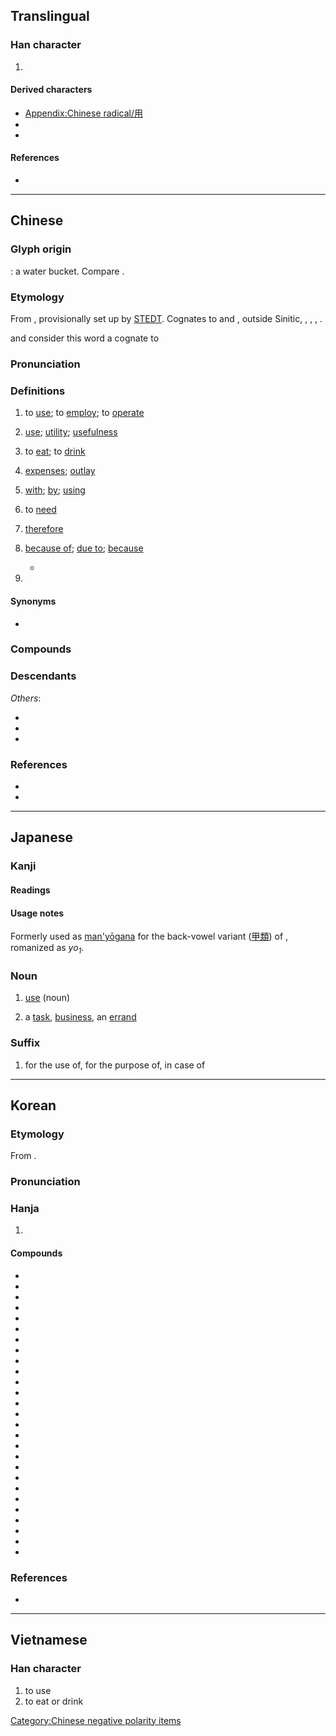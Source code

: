 {{also|甩}}
{{character info}}
{{character info|⽤}}
==Translingual==
{{stroke order|type=animate}}

===Han character===
{{Han char|rn=101|rad=用|as=00|sn=5|four=77220|canj=BQ|ids=⿵⺆𰀁,⿻丨月}}

# {{mul-kangxi radical-def}}

====Derived characters====
* [[Appendix:Chinese radical/用]]
* {{l|mul|[[佣]], [[𠖿]], [[𠰩]], [[𡊤]], [[𡛾]], [[𢘭]], [[拥]], [[𣳔]], [[𨒗]], [[𪱽]], [[𭯕]], [[㶲]], [[𤤪]], [[𦙸]], [[砽]], [[𥞖]], [[𥙓]], [[𮈉]], [[𦕘]], [[𧊊]], [[𮘄]], [[𨀍]], [[𬫉]], [[𫙅]], [[𭛇]]}}
* {{l|mul|[[𭛓]], [[𮟳]], [[𤬶]], [[𩿾]], [[𥁎]], [[角]], [[𡿲]], [[苚]], [[𮗠]], [[𥥝]], [[𧙚]], [[𩬮]], [[𢦨]], [[痈]]}}

====References====
* {{Han ref|kx=0755.240|dkj=21703|dj=1166.010|hdz=10097.050|uh=7528|ud=29992|bh=A5CE|bd=42446}}

----

==Chinese==
{{zh-forms|alt=𠛁,𤰃,𠂵,𤰆,𡶤,𠂦}}

===Glyph origin===
{{Han etym}}

{{liushu|p}}: a water bucket. Compare {{zh-l|*桶}}.

===Etymology===
From {{inh|zh|sit-pro|*z(j)um ~ *zuŋ}}, provisionally set up by [https://stedt.berkeley.edu STEDT]. Cognates to {{och-l|傭|tr=loŋ}} and {{och-l|庸|tr=loŋ}}, outside Sinitic, {{cog|bfs|zv³¹||to use}} {{cog|my|သုံး||to use}}, {{cog|ers|zi⁵⁵||to use}}, {{cog|ii|ꌬ||to use}}, {{cog|blk|tr=sūŋ|t=to use}}.

{{zh-ref|Sun (1999)}} and {{zh-ref|Schuessler (2007)}} consider this word a cognate to {{cog|bo|ལོངས||use}}

===Pronunciation===
{{zh-pron
|m=yòng
|ma=y
|m-s=yong4
|dg=йүн3
|c=jung6
|c-t=yuung5
|g=iung5
|h=pfs=yung;gd=yung4/ngiung4
|h_note=Meixian: ngiung4 - in {{zh-l|無用|tr=-}}
|j=yng3
|mb=ē̤ng
|md=ê̤ṳng
|mn=ml,jj,tw:ēng/ml,jj,tw,pn:iōng
|mn_note=Xiamen, Quanzhou, Zhangzhou, Jinjiang, Taiwan: ēng - vernacular; iōng - literary
Penang: iōng - vernacular
|mn-t=êng7
|w=3hhion
|x=iong5/iong1
|x_note=iong5 - vernacular; iong1 - literary
|mc=y
|oc=y
|cat=v,n,prep,pn
}}

===Definitions===
{{zh-hanzi}}

# to [[use]]; to [[employ]]; to [[operate]]
#: {{zh-x|你 會 不 會 用 電腦？|Can you '''use''' a computer?}}
#: {{zh-x|我 用 海綿 來 吸 水。|I '''used''' a sponge to draw the water.}}
# [[use]]; [[utility]]; [[usefulness]]
#: {{zh-x|有用|'''use'''ful}}
#: {{zh-x|沒用|'''use'''less}}
# {{lb|zh|honorific}} to [[eat]]; to [[drink]]
#: {{zh-x|是 喝 茶 的 時間 啦，請 用 一 杯 茶 吧！|It is tea time. Please '''have''' a cup of tea!}}
# [[expenses]]; [[outlay]]
#: {{zh-x|費用|cost, expense}}
#: {{zh-x|用度|expense}}
#: {{zh-x|家用|family '''expenses'''}}
# [[with]]; [[by]]; [[using]]
#: {{zh-x|用 叉子{zi} 吃 東西{xi}|to eat with a fork}}
#: {{zh-x|我 用 筷子 吃飯。|I eat food '''with''' chopsticks.}}
#: {{zh-x|我 用 濕 抹布 擦 桌子。|I wash the table '''with''' a wet cloth.}}
#: {{zh-x|我 老闆 用 姓 稱呼 我。|My boss calls me '''by''' my last name.}}
# {{lb|zh|chiefly used in the negative or interrogative}} to [[need]]
#: {{zh-x|不用 急，慢慢{mān} 來。|'''No need''' to hurry. Please take it easy.}}
# {{lb|zh|literary}} [[therefore]]
# {{lb|zh|obsolete}} [[because of]]; [[due to]]; [[because]]
#* {{zh-x|子曰：「^伯-夷 ^叔-齊，不念舊惡{è}，怨 是-用 希。」|The Master said, "Bo Yi and Shu Qi did not keep the former wickednesses of men in mind, and '''hence''' (i.e. "'''because of''' this") the resentments directed towards them were few."|ref=Analects}}
# {{surname|zh}}

====Synonyms====
* {{sense|to use}}
{{zh-syn-saurus|使用}}
{{zh-dial}}
{{zh-dial|用-2}}

===Compounds===
{{zh-der|作用|應用|用法|沒用|用意|用人|利用|借用|活用|有用|惡用|流用|使用|善用|無用|用語|用心|用力|信用|不用|恩威並用|小材大用|墊用|光敏作用|剝離作用|嚼用|不用愁|公用電話|回春作用|便用|商用|包用|合用|古為今用|大器小用|副作用|不經用|使用借貸|中用錢|信用交易|侵用|徵用|一舉兩用|剛褊自用|代謝作用|刁蹬用強|備用車胎|不用心|侵蝕作用|家用|佷用|執兩用中|同化作用|大材小用|家用電玩|信用額度|分解作用|感情作用|備用|反作用力|供用|候用|工業用水|兌用|卵用雞|反作用|寬打窄用|化學作用|動用|使用率|信用卡|外用|得用|不中用|不用客氣|廣用試紙|官用|任賢用能|不受用|使心用腹|一心二用|使用錢|公用費率|動用家事|乏用|慣用語|慣用|慢用|廢物利用|感情用事|意氣用事|冒用|停用|急用|交互作用|工業用圖|信用狀|心無二用|兩用|享用|合成作用|保用|師心自用|備用品|對品調用|器用|功用|內用|引用|不用說|常用詞|公用程式|免疫作用|別有用心|使用權|崩解作用|何用|占用|不為人用|家用電腦|專用|專款專用|互用|將士用命|回用|實用|家用電器|不用忙|公用限制|不用費事|回饋作用|御用|學非所用|學有所用|學以致用|公用|心理作用|委用|凝結作用|妙用無窮|妙用|中用|固定作用|套用|大用|大為受用|外用藥|呼吸作用|固氮作用|一搭兩用|光化作用|均夷作用|國用|任用|吸附作用|彊本節用|代用品|利息費用|並用|吹蝕作用|工用|各盡其用|受用|取用|共用|僱用|不用著急/不用着急|取精用弘|剝蝕作用|剛戾自用|剛愎自用|兼用|冰河作用|公用徵收|公用事業|光合作用|備而不用|代用|實用主義|亂用|不用看|用心用意|有個屁用|施用|用料|抗頡作用|潛龍勿用|擅用|應用軟體|用來|用匯|用命|省喫儉用|晉用|用功|應用程式|效用|用勁|用品|狠愎自用|派用人員|抵用|排出作用|應用文|用心竭力|用特|活學活用|用盡心機|用武|用其所長|用處|民用機場|用非其人|用計鋪謀|搬運作用|服用|棄瑕錄用|氧化作用|淨化作用|敘用|礦化作用|物盡其用|楚材晉用|硝化作用|拆用|持用|成岩作用|民用|用兵如神|用場|成礦作用|用完|拒用|標籤作用|排水作用|用途|啟用|挪用|濫用|盜用|百無一用|用逸待勞|朋分花用|移情作用|柄用|租用|私用|派上用場|抄用|用舍失宜|應用數學|神機妙用|日用品|用飯|用兵|施謀用計|援用|用戶|求賢用士|濾過作用|用茶|石化作用|採用|氨化作用|用地|無所用心|省用足財|甄用|用水|枉用心機|用度|應用科學|擢用|用詞|留心用意|甭用|用項|用韻|用非所學|用錢如水|用錢|用賢任能|用舍行藏|用管窺天|用盡|用武之地|用是|用手|用情|用志不分|用心良苦|用工夫|用天因地|用夏變夷|用印|用刑|用具|用光|用代楮敬|用事|用世|用不著/用不着|用一當十|移用|用費|營業費用|用行舍藏|用膳|火山作用|洗出作用|毗尼日用|沉積作用|蒸散作用|收用|消化作用|用智鋪謀|混合使用|才大難用|改用|棄瑕取用|淘選作用|永不錄用|浪用|撥用|日用|沿用|相互作用|核子作用|沒中用|濫吃濫用|換位作用|擴散作用|機關用盡|支用|材大難用|械用|投射作用|異化作用|用餐|春化作用|民用品|施謀用智|用盡心思|用之不竭|替代作用|迴饋作用|購用|節用|績用|隨插即用|道謀是用|聽用|軍用機場|頂用|防衛作用|自作自用|須用|竊用|調用|自淨作用|舍短用長|藥用植物|聚礦作用|運用|聘用|通用|老朽無用|連用|風化作用|誤用|需用|耐用|習用|貼補家用|自用車|軍用|量材錄用|適用|鹽析作用|花用|體用|致用|飲用|食用色素|食用根|罕用|經世致用|離峰用電|鈣化作用|錐刀之用|節用愛人|著用/着用|管用|聘用人員|韓信用兵|食用|零用錢|零用金|零用|節用裕民|費用|緊用項|轉化作用|起用|量才錄用|遣辭用句|重用|邊際效用|資用|適材適用|道路用地|顎化作用|虹吸作用|選用|財用|進用|錄用|補償作用|運用自如|試用|蒲鞭不用|襲用|糖解作用|藥用|類推作用|自用|言聽計用|節用厚生|萬用|異用字}}

===Descendants===
{{CJKV||よう|용|dụng}}
''Others'':
* {{desc|ium|longc|bor=1}}
* {{desc|vi|dùng|bor=1}}
* {{desc|za|yungh|bor=1}}

===References===
* {{R:yue:Hanzi}}
* {{R:twedu|A02627}}

{{zh-cat|Beginning}}
[[Category:Chinese negative polarity items]]

----

==Japanese==

===Kanji===
{{ja-kanji|rs=用00|grade=2}}

====Readings====
{{ja-readings
|goon=ゆう
|kanon=よう
|kun=もち-いる<もち-ゐる
}}

====Usage notes====
Formerly used as [[man'yōgana]] for the back-vowel variant ([[甲類]]) of {{m|ja|よ}}, romanized as ''yo<sub>1</sub>''.

===Noun===
{{ja-noun|よう}}

# [[use]] (noun)
#: {{ja-usex|[[事%業]]の'''用'''に[[供]][[する|している]][[資%産]]|じ%ぎょう の '''よう''' に きょう して いる し%さん|assets provided for business '''use'''}}
# a [[task]], [[business]], an [[errand]]
#: {{ja-usex|[[今%晩]]'''用'''が[[ある]][[から]][[出かける]]。|こん%ばん '''よう''' が ある から でかける。|I'll be out this evening because I have an '''[[errand]]'''.}}

===Suffix===
{{ja-pos|suffix|よう}}

# for the use of, for the purpose of, in case of
#: {{ja-usex|[[家%庭]]'''用'''[[石%鹸]]、[[散%歩]]'''用'''の[[ブーツ]]、[[非常]]'''用'''|か%てい'''よう''' せっ%けん、さん%ぽ'''よう''' の ブーツ、ひじょう'''よう'''|soap '''for''' household '''use''', boots '''for [the purpose of]''' walking, '''in case of''' emergency }}

----

==Korean==

===Etymology===
From {{der|ko|ltc|-}} {{ltc-l|用}}. {{hanja-sinjeung|용|yong}}

===Pronunciation===
{{ko-hanja-pron|용|l=y}}

===Hanja===
{{ko-hanja-search}}
{{ko-hanja|쓰다|쓸|용}}

# {{hanja form of|용|[[use]]}}

====Compounds====
{{der-top3|Compounds}}
* {{ko-l|용달|用達}}
* {{ko-l|용도|用途}}
* {{ko-l|용돈|用돈}}
* {{ko-l|용량|用量}}
* {{ko-l|용례|用例}}
* {{ko-l|용무|用務}}
* {{ko-l|용법|用法}}
* {{ko-l|용변|用便}}
* {{ko-l|용병|用兵}}
* {{ko-l|용수|用水}}
* {{ko-l|용어|用語}}
* {{ko-l|용언|用言}}
* {{ko-l|용역|用役}}
* {{ko-l|용의|用意}}
* {{ko-l|용인|用人}}
* {{ko-l|용지|用紙}}
* {{ko-l|도용|盜用}}
* {{ko-l|무용|無用}}
* {{ko-l|사용|使用}}
* {{ko-l|선용|善用}}
* {{ko-l|악용|惡用}}
* {{ko-l|오용|誤用}}
* {{ko-l|유용|有用}}
* {{ko-l|유용|流用}}
* {{ko-l|이용|利用}}
* {{ko-l|차용|借用}}
* {{ko-l|활용|活用}}
{{der-bottom}}

===References===
* {{R:hanjadoc|7609}}

----

==Vietnamese==

===Han character===
{{vi-readings|reading=dụng, dùng, giùm, rùng, dộng, đụng, giùng, rụng, vùng|rs=用00}}

# to use
# to eat or drink

[[Category:CJKV radicals| ]]
